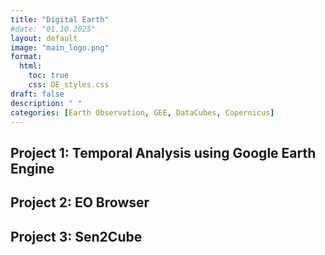 ```yaml
---
title: "Digital Earth"
#date: "01.10.2025"
layout: default
image: "main_logo.png"
format:
  html:
    toc: true 
    css: DE_styles.css 
draft: false
description: " "
categories: [Earth Observation, GEE, DataCubes, Copernicus]
---
```


## Project 1: Temporal Analysis using Google Earth Engine

::: card
:::

## Project 2: EO Browser

::: card
:::

## Project 3: Sen2Cube

::: card
:::
